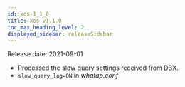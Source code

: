 ```yaml
---
id: xos-1_1_0
title: xos v1.1.0
toc_max_heading_level: 2
displayed_sidebar: releaseSidebar
---
```


Release date: 2021-09-01

-   Processed the slow query settings received from DBX.
-   `slow_query_log=ON` in _whatap.conf_
